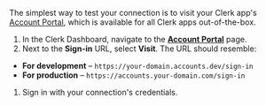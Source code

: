 The simplest way to test your connection is to visit your Clerk app's [Account Portal](/docs/customization/account-portal/overview), which is available for all Clerk apps out-of-the-box.

1. In the Clerk Dashboard, navigate to the [**Account Portal**](https://dashboard.clerk.com/last-active?path=account-portal) page.
1. Next to the **Sign-in** URL, select **Visit**. The URL should resemble:

- **For development** – `https://your-domain.accounts.dev/sign-in`
- **For production** – `https://accounts.your-domain.com/sign-in`

1. Sign in with your connection's credentials.
